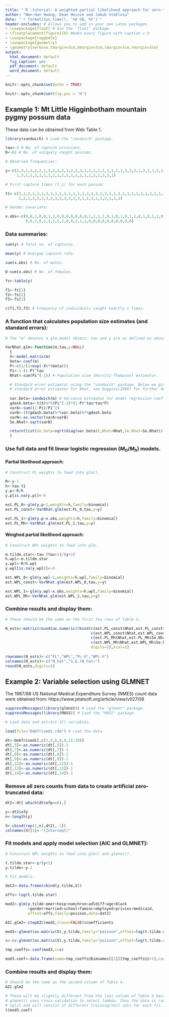 ```yaml
---
title: "`R`-tutorial: A weighted partial likelihood approach for zero-truncated models"
author: "Wen-Han Hwang, Dean Heinze and Jakub Stoklosa"
date: "`r format(Sys.time(), '%d %B, %Y')`"
header-includes: # Allows you to add in your own Latex packages.
- \usepackage{float} # Use the 'float' package.
- \floatplacement{figure}{H} #make every figure with caption = h
- \usepackage{ragged2e}
- \usepackage{geometry}
- \geometry{verbose,tmargin=3cm,bmargin=3cm,lmargin=3cm,rmargin=3cm}
output:
  html_document: default
  fig_caption: yes
  pdf_document: default
  word_document: default
---
```


```r
knitr::opts_chunk$set(echo = TRUE)
```

```r
knitr::opts_chunk$set(fig.pos = 'H')
```

## Example 1: Mt Little Higginbotham mountain pygmy possum data

These data can be obtained from Web Table 1.

```r
library(sandwich) # Load the "sandwich" package.

tau<-3 # No. of capture occasions.
D<-62 # No. of uniquely caught possums.

# Observed frequencies:

y<-c(2,3,1,3,2,2,1,3,2,2,2,1,2,2,3,1,1,1,1,1,1,1,2,1,3,1,2,1,2,1,1,2,1,1,1,3,2,2,1,1,
     1,3,1,1,1,1,1,1,1,1,1,1,1,1,2,1,1,2,1,3,3,1)

# First capture times (t_i) for each possum:

t1<-c(1,1,3,1,1,1,3,1,1,1,1,1,1,1,1,3,3,3,2,2,1,1,1,1,1,1,1,1,1,1,2,1,3,1,1,1,2,2,2,
      2,2,1,3,3,3,3,3,3,2,3,3,3,3,1,1,3,1,1,2,1,1,1)

# Gender covariate:

x.obs<-c(0,0,1,0,0,1,1,0,0,0,0,0,0,0,1,1,1,1,0,1,0,1,0,1,1,0,1,0,1,1,0,1,0,1,0,0,1,1,
         0,0,1,0,1,1,1,1,1,0,0,1,1,1,0,0,0,0,0,0,0,0,0,0)
```

### Data summaries:
```r
sum(y) # Total no. of captures.

mean(y) # Avergae capture rate.

sum(x.obs) # No. of males.

D-sum(x.obs) # No. of females.

fs<-table(y) 

f1<-fs[1]
f2<-fs[2]
f3<-fs[3]

c(f1,f2,f3) # Frequency of individuals caught exactly x times.
```

### A function that calculates population size estimates (and standard errors):
```r
# The "m" denotes a glm model object, tau and y are as defined as above

VarNhat.glm<-function(m,tau,y=NULL)
  {
  X<-model.matrix(m)
  beta<-coef(m)
  P<-c(1/(1+exp(-X%*%beta)))
  Pi<-1-(1-P)^tau
  Nhat<-sum(Pi^(-1)) # Population size (Horvitz-Thompson) estimator.

  # Standard error estimator using the "sandwich" package. Below we give the
  # standard error estimator for Nhat, see Huggins(1989) for further details.
  
  var.beta<-sandwich(m) # Variance estimates for model regression coefficients (beta).
  gdash.beta<-t(X)%*%(Pi^(-2)*(1-P)^tau*tau*P)
  varA<-sum((1-Pi)/Pi^2)
  varB<-(t(gdash.beta)%*%var.beta)%*%gdash.beta
  varN<-as.vector(varA+varB)
  Se.Nhat<-sqrt(varN)

  return(list(Se.beta=sqrt(diag(var.beta)),Nhat=Nhat,Se.Nhat=Se.Nhat))
  }
```

### Use full data and fit linear logistic regression ($M_0/M_h$) models.

#### Partial likelihood approach:
```r
# Construct PL weights to feed into glm().

R<-y-1
h<-tau-t1
y.p<-R/h
y.p[is.na(y.p)]<-0

est.PL_0<-glm(y.p~1,weights=h,family=binomial)
est.PL_const<-VarNhat.glm(est.PL_0,tau,y=y)

est.PL_1<-glm(y.p~x.obs,weights=h,family=binomial)
est.PL_Mh<-VarNhat.glm(est.PL_1,tau,y=y)   
```

\clearpage

#### Weighed partial likelihood approach:
```r
# Construct WPL weights to feed into glm.

m.tilde.star<-tau-(tau+1)/(y+1)
h.wpl<-m.tilde.star
y.wpl<-R/h.wpl
y.wpl[is.na(y.wpl)]<-0

est.WPL_0<-glm(y.wpl~1,weights=h.wpl,family=binomial)
est.WPL_const<-VarNhat.glm(est.WPL_0,tau,y=y)

est.WPL_1<-glm(y.wpl~x.obs,weights=h.wpl,family=binomial)
est.WPL_Mh<-VarNhat.glm(est.WPL_1,tau,y=y) 
```

### Combine results and display them:
```r
# These should be the same as the first few rows of Table 3.

N_ests<-matrix(round(as.numeric(rbind(c(est.PL_const$Nhat,est.PL_const$Se.Nhat),
                                      c(est.WPL_const$Nhat,est.WPL_const$Se.Nhat),
                                      c(est.PL_Mh$Nhat,est.PL_Mh$Se.Nhat),
                                      c(est.WPL_Mh$Nhat,est.WPL_Mh$Se.Nhat))),
                                      digits=2),ncol=2)
  
rownames(N_ests)<-c("PL","WPL","PL-h","WPL-h")
colnames(N_ests)<-c("N_hat","S.E.(N_hat)")
round(N_ests,digits=2)
```

\clearpage

## Example 2: Variable selection using GLMNET

The 1987/88 US National Medical Expenditure Survey (NMES) count data were obtained from: https://www.jstatsoft.org/article/view/v027i08

```r
suppressMessages(library(glmnet)) # Load the "glmnet" package.
suppressMessages(library(MASS)) # Load the "MASS" package.

# Load data and extract all variables.

load(file="DebTrivedi.rda") # Load the data.

dt<-DebTrivedi[,c(1,5,6,8,9,11:19)]
dt[,5]<-as.numeric(dt[,5])-1
dt[,7]<-as.numeric(dt[,7])-1
dt[,8]<-as.numeric(dt[,8])-1
dt[,9]<-as.numeric(dt[,9])-1
dt[,12]<-as.numeric(dt[,12])-1
dt[,13]<-as.numeric(dt[,13])-1
dt[,14]<-as.numeric(dt[,14])-1
```

### Remove all zero counts from data to create artificial zero-truncated data:
```r
dt2<-dt[-which(dt$ofp==0),]

y<-dt2$ofp
n<-length(y)

X<-cbind(rep(1,n),dt2[,-1])
colnames(X)[1]<-"(Intercept)"
```

### Fit models and apply model selection (AIC and GLMNET):
```r
# Construct WPL weights to feed into glm() and glmnet().

t.tilde.star<-y/(y+1)
y.tilde<-y-1

# Fit models.

dat2<-data.frame(cbind(y.tilde,X))

offs<-log(t.tilde.star)

mod2<-glm(y.tilde~emer+hosp+numchron+adldiff+age+black
          +gender+married+school+faminc+employed+privins+medicaid,
          offset=offs,family=poisson,data=dat2)

AIC.glm2<-stepAIC(mod2,trace=FALSE)$coefficients

mod3<-glmnet(as.matrix(X),y.tilde,family="poisson",offset=log(t.tilde.star))

s<-cv.glmnet(as.matrix(X),y.tilde,family="poisson",offset=log(t.tilde.star))$lambda.min

tmp_coeffs<-coef(mod3,s=s)

mod3.coef<-data.frame(name=tmp_coeffs@Dimnames[[1]][tmp_coeffs@i+1],coefficient=tmp_coeffs@x)
```

### Combine results and display them:
```r
# Should be the same as the second column of Table 4.
AIC.glm2 

# These will be slightly different from the last column of Table 4 because 
# glmnet() uses cross-validation to select lambda, thus the data is randomly 
# split and will consist of different training/test sets for each fit.
t(mod3.coef) 
```